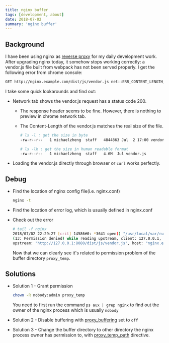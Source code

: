 ```yaml
---
title: nginx buffer
tags: [development, about]
date: 2018-07-02
summary: 'nginx buffer'
---
```


## Background

I have been using nginx as [reverse proxy](https://en.wikipedia.org/wiki/Reverse_proxy) for my daily development work. After upgrading nginx today, it somehow stops working correctly: a vendor.js file built from webpack has not been served properly. I get the following error from chrome console:

```bash
GET http://nginx.example.com/dist/js/vendor.js net::ERR_CONTENT_LENGTH_MISMATCH
```

I take some quick lookarounds and find out:

- Network tab shows the vendor.js request has a status code 200.
  - The response header seems to be fine. However, there is nothing to preview in chrome network tab.
  - The Content-Length of the vendor.js matches the real size of the file.

    ```bash
    # ls -l : get the size in byte
    -rw-r--r--   1 michaelzheng  staff   4844863 Jul  2 17:00 vendor.js

    # ls -lh : get the size in human readable format
    -rw-r--r--   1 michaelzheng  staff   4.6M  Jul vendor.js
    ```

- Loading the vendor.js directly through browser or `curl` works perfectly.

## Debug

- Find the location of nginx config file(i.e. nginx.conf)

  ```bash
  nginx -t
  ```

- Find the location of error log, which is usually defined in nginx.conf
- Check out the error

  ```bash
  # tail -f nginx
  2018/07/02 22:29:27 [crit] 14586#0: *3641 open() "/usr/local/var/run/nginx/proxy_temp/1/08/0000000081" failed
  (13: Permission denied) while reading upstream, client: 127.0.0.1, server: nginx.example.com, request: "GET /dist/js/vendor.js HTTP/1.1",
  upstream: "http://127.0.0.1:8080/dist/js/vendor.js", host: "nginx.example.com", referrer: "http://nginx.example.com/testabc"
  ```

  Now that we can clearly see it's related to permission problem of the buffer directory `proxy_temp`.

## Solutions

- Solution 1 - Grant permission

  ```bash
  chown -R nobody:admin proxy_temp
  ```

  You need to first run the command `ps aux | grep nginx` to find out the owner of the nginx process which is usually `nobody`

- Solution 2 - Disable buffering with [proxy_buffering](http://nginx.org/en/docs/http/ngx_http_proxy_module.html#proxy_buffering) set to `off`

- Solution 3 - Change the buffer directory to other directory the nginx process owner has permission to, with [proxy_temp_path](http://nginx.org/en/docs/http/ngx_http_proxy_module.html#proxy_temp_path) directive.
